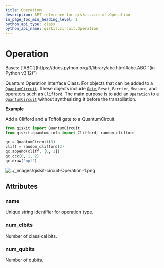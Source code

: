 ```yaml
---
title: Operation
description: API reference for qiskit.circuit.Operation
in_page_toc_min_heading_level: 1
python_api_type: class
python_api_name: qiskit.circuit.Operation
---
```


# Operation

<Class id="qiskit.circuit.Operation" isDedicatedPage={true} github="https://github.com/qiskit/qiskit/tree/stable/0.45/qiskit/circuit/operation.py" signature="qiskit.circuit.Operation" modifiers="class">
  Bases: [`ABC`](https://docs.python.org/3/library/abc.html#abc.ABC "(in Python v3.12)")

  Quantum Operation Interface Class. For objects that can be added to a [`QuantumCircuit`](qiskit.circuit.QuantumCircuit "qiskit.circuit.QuantumCircuit"). These objects include [`Gate`](qiskit.circuit.Gate "qiskit.circuit.Gate"), `Reset`, `Barrier`, `Measure`, and operators such as [`Clifford`](qiskit.quantum_info.Clifford "qiskit.quantum_info.Clifford"). The main purpose is to add an [`Operation`](#qiskit.circuit.Operation "qiskit.circuit.Operation") to a [`QuantumCircuit`](qiskit.circuit.QuantumCircuit "qiskit.circuit.QuantumCircuit") without synthesizing it before the transpilation.

  **Example**

  Add a Clifford and a Toffoli gate to a QuantumCircuit.

  ```python
  from qiskit import QuantumCircuit
  from qiskit.quantum_info import Clifford, random_clifford

  qc = QuantumCircuit(3)
  cliff = random_clifford(2)
  qc.append(cliff, [0, 1])
  qc.ccx(0, 1, 2)
  qc.draw('mpl')
  ```

  ![../\_images/qiskit-circuit-Operation-1.png](/images/api/qiskit/0.45/qiskit-circuit-Operation-1.png)

  ## Attributes

  ### name

  <Attribute id="qiskit.circuit.Operation.name">
    Unique string identifier for operation type.
  </Attribute>

  ### num\_clbits

  <Attribute id="qiskit.circuit.Operation.num_clbits">
    Number of classical bits.
  </Attribute>

  ### num\_qubits

  <Attribute id="qiskit.circuit.Operation.num_qubits">
    Number of qubits.
  </Attribute>
</Class>

